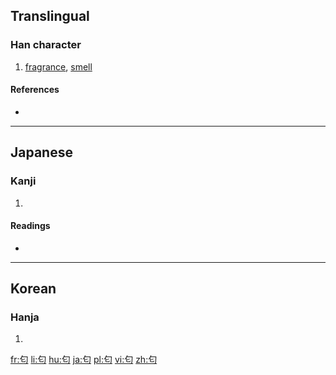 ==Translingual==

===Han character===
{{Han char|rn=20|rad=勹|as=02|sn=4|four=|canj=心心 (PP), X心心 (XPP)|ids=⿹[[勹]][[匕]]}}

# [[fragrance]], [[smell]]

====References====
* {{Han ref|kx=0150.241|dkj=02503|dj=0339.160|hdz=10256.021|uh=5302|ud=21250}}

----

==Japanese==

===Kanji===
{{ja-kanji|grade=|rs=勹02}}

# {{defn|lang=ja|sort=勹02}}

====Readings====
* {{ja-readings|on=|kun=[[におう]] (niou), [[におい]] (nioi)}}

----

==Korean==

===Hanja===
{{ko-hanja|hangeul=[[내]]|rv=nae|mr=nae}}

# {{defn|lang=ko|sort=勹02}}

[[fr:匂]]
[[li:匂]]
[[hu:匂]]
[[ja:匂]]
[[pl:匂]]
[[vi:匂]]
[[zh:匂]]
